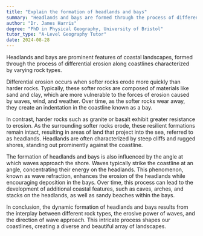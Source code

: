 ```yaml
---
title: "Explain the formation of headlands and bays"
summary: "Headlands and bays are formed through the process of differential erosion along coastlines with varying rock types."
author: "Dr. James Harris"
degree: "PhD in Physical Geography, University of Bristol"
tutor_type: "A-Level Geography Tutor"
date: 2024-08-28
---
```


Headlands and bays are prominent features of coastal landscapes, formed through the process of differential erosion along coastlines characterized by varying rock types.

Differential erosion occurs when softer rocks erode more quickly than harder rocks. Typically, these softer rocks are composed of materials like sand and clay, which are more vulnerable to the forces of erosion caused by waves, wind, and weather. Over time, as the softer rocks wear away, they create an indentation in the coastline known as a bay.

In contrast, harder rocks such as granite or basalt exhibit greater resistance to erosion. As the surrounding softer rocks erode, these resilient formations remain intact, resulting in areas of land that project into the sea, referred to as headlands. Headlands are often characterized by steep cliffs and rugged shores, standing out prominently against the coastline.

The formation of headlands and bays is also influenced by the angle at which waves approach the shore. Waves typically strike the coastline at an angle, concentrating their energy on the headlands. This phenomenon, known as wave refraction, enhances the erosion of the headlands while encouraging deposition in the bays. Over time, this process can lead to the development of additional coastal features, such as caves, arches, and stacks on the headlands, as well as sandy beaches within the bays.

In conclusion, the dynamic formation of headlands and bays results from the interplay between different rock types, the erosive power of waves, and the direction of wave approach. This intricate process shapes our coastlines, creating a diverse and beautiful array of landscapes.
    